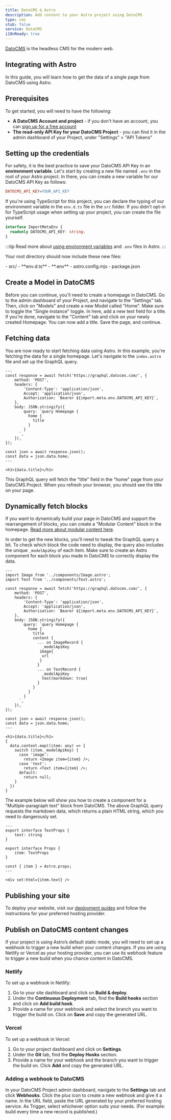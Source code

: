```yaml
---
title: DatoCMS & Astro
description: Add content to your Astro project using DatoCMS
type: cms
stub: false
service: DatoCMS
i18nReady: true
---
```


[DatoCMS](https://datocms.com/) is the headless CMS for the modern web.

## Integrating with Astro

In this guide, you will learn how to get the data of a single page from DatoCMS using Astro.

## Prerequisites

To get started, you will need to have the following:

- **A DatoCMS Account and project** - if you don't have an account, you can [sign up for a free account](https://dashboard.datocms.com/signup)
- **The read-only API Key for your DatoCMS Project** - you can find it in the admin dashboard of your Project, under "Settings" > "API Tokens"

## Setting up the credentials

For safety, it is the best practice to save your DatoCMS API Key in an **environment variable**. 
Let's start by creating a new file named `.env` in the root of your Astro project. In there, you can create a new variable for our DatoCMS API Key as follows: 

```ini title=".env"
DATOCMS_API_KEY=YOUR_API_KEY
```

If you're using TypeScript for this project, you can declare the typing of our environment variable in the `env.d.ts` file in the `src` folder. If you didn't opt-in for TypeScript usage when setting up your project, you can create the file yourself.

```ts title="src/env.d.ts"
interface ImportMetaEnv {
  readonly DATOCMS_API_KEY: string;
}
```

:::tip
Read more about [using environment variables](/en/guides/environment-variables/) and `.env` files in Astro.
:::

Your root directory should now include these new files:

<FileTree title="Project Structure">
- src/
  - **env.d.ts**
- **.env**
- astro.config.mjs
- package.json
</FileTree>

## Create a Model in DatoCMS

Before you can continue, you'll need to create a homepage in DatoCMS. Go to the admin dashboard of your Project, and navigate to the "Settings" tab. Then, click on "Models" and create a new Model called "Home". Make sure to toggle the "Single instance" toggle. In here, add a new text field for a title. If you're done, navigate to the "Content" tab and click on your newly created Homepage. You can now add a title. Save the page, and continue.

## Fetching data

You are now ready to start fetching data using Astro. In this example, you're fetching the data for a single homepage. Let's navigate to the `index.astro` file and set up the GraphQL query.

```astro title="src/pages/index.astro"
---
const response = await fetch('https://graphql.datocms.com/', {
	method: 'POST',
	headers: {
		'Content-Type': 'application/json',
		Accept: 'application/json',
		Authorization: `Bearer ${import.meta.env.DATOCMS_API_KEY}`,
	},
	body: JSON.stringify({
		query: `query Homepage {
          home {
            title
          }
        }
      `,
	}),
});

const json = await response.json();
const data = json.data.home;
---

<h1>{data.title}</h1>

```

This GraphQL query will fetch the "title" field in the "home" page from your DatoCMS Project. When you refresh your browser, you should see the title on your page.

## Dynamically fetch blocks

If you want to dynamically build your page in DatoCMS and support the rearrangement of blocks, you can create a "Modular Content" block in the homepage. [Read more about modular content here](https://www.datocms.com/docs/content-modelling/modular-content).

In order to get the new blocks, you'll need to tweak the GraphQL query a bit. To check which block the code need to display, the query also includes the unique `_modelApiKey` of each item. Make sure to create an Astro component for each block you made in DatoCMS to correctly display the data.

```astro title="src/pages/index.astro"
---
import Image from '../components/Image.astro';
import Text from '../components/Text.astro';

const response = await fetch('https://graphql.datocms.com/', {
	method: 'POST',
	headers: {
		'Content-Type': 'application/json',
		Accept: 'application/json',
		Authorization: `Bearer ${import.meta.env.DATOCMS_API_KEY}`,
	},
	body: JSON.stringify({
		query: `query Homepage {
          home {
            title
            content {
              ... on ImageRecord {
                _modelApiKey
               image{
                url
               }
              }
              ... on TextRecord {
                _modelApiKey
                text(markdown: true)
              }
            }
          }
        }
      `,
	}),
});

const json = await response.json();
const data = json.data.home;
---

<h1>{data.title}</h1>
{
  data.content.map((item: any) => {
    switch (item._modelApiKey) {
      case 'image':
        return <Image item={item} />;
      case 'text':
        return <Text item={item} />;
      default:
        return null;
    }
  })
}

```

The example below will show you how to create a component for a "Multiple-paragraph text" block from DatoCMS. The above GraphQL query requests the markdown data, which returns a plain HTML string, which you need to dangerously set.

```astro title="src/components/Text.astro"
---
export interface TextProps {
	text: string
}

export interface Props {
	item: TextProps
}

const { item } = Astro.props;
---

<div set:html={item.text} />

```

## Publishing your site

To deploy your website, visit our [deployment guides](/en/guides/deploy/) and follow the instructions for your preferred hosting provider.

## Publish on DatoCMS content changes

If your project is using Astro’s default static mode, you will need to set up a webhook to trigger a new build when your content changes. If you are using Netlify or Vercel as your hosting provider, you can use its webhook feature to trigger a new build when you chance content in DatoCMS.

### Netlify

To set up a webhook in Netlify:

1. Go to your site dashboard and click on **Build & deploy**.
2. Under the **Continuous Deployment** tab, find the **Build hooks** section and click on **Add build hook**.
3. Provide a name for your webhook and select the branch you want to trigger the build on. Click on **Save** and copy the generated URL.

### Vercel

To set up a webhook in Vercel:

1. Go to your project dashboard and click on **Settings**.
2. Under the **Git** tab, find the **Deploy Hooks** section.
3. Provide a name for your webhook and the branch you want to trigger the build on. Click **Add** and copy the generated URL.

### Adding a webhook to DatoCMS

In your DatoCMS Project admin dashboard, navigate to the **Settings** tab and click **Webhooks**. Click the plus icon to create a new webhook and give it a name. In the URL field, paste the URL generated by your preferred hosting service. As Trigger, select whichever option suits your needs. (For example: build every time a new record is published.)
